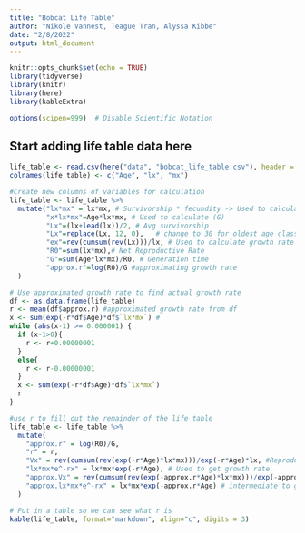 ```yaml
---
title: "Bobcat Life Table"
author: "Nikole Vannest, Teague Tran, Alyssa Kibbe"
date: "2/8/2022"
output: html_document
---
```


```r
knitr::opts_chunk$set(echo = TRUE)
library(tidyverse)
library(knitr)
library(here)
library(kableExtra)

options(scipen=999)  # Disable Scientific Notation
```

## Start adding life table data here

```r
life_table <- read.csv(here("data", "bobcat_life_table.csv"), header = T)
colnames(life_table) <- c("Age", "lx", "mx")
```

```r
#Create new columns of variables for calculation
life_table <- life_table %>%
  mutate("lx*mx" = lx*mx, # Survivorship * fecundity -> Used to calculate (R0)
         "x*lx*mx"=Age*lx*mx, # Used to calculate (G)
         "Lx"=(lx+lead(lx))/2, # Avg survivorship
         "Lx"=replace(Lx, 12, 0),   # change to 30 for oldest age class
         "ex"=rev(cumsum(rev(Lx)))/lx, # Used to calculate growth rate (r)
         "R0"=sum(lx*mx),# Net Reproductive Rate
         "G"=sum(Age*lx*mx)/R0, # Generation time
         "approx.r"=log(R0)/G #approximating growth rate
  )

# Use approximated growth rate to find actual growth rate
df <- as.data.frame(life_table)
r <- mean(df$approx.r) #approximated growth rate from df
x <- sum(exp(-r*df$Age)*df$`lx*mx`) # 
while (abs(x-1) >= 0.000001) {
  if (x-1>0){
    r <- r+0.00000001
  }
  else{
    r <- r-0.00000001
  }
  x <- sum(exp(-r*df$Age)*df$`lx*mx`)
  r
}

#use r to fill out the remainder of the life table
life_table <- life_table %>%
  mutate(
    "approx.r" = log(R0)/G, 
    "r" = r,
    "Vx" = rev(cumsum(rev(exp(-r*Age)*lx*mx)))/exp(-r*Age)*lx, #Reproductive value
    "lx*mx*e^-rx" = lx*mx*exp(-r*Age), # Used to get growth rate
    "approx.Vx" = rev(cumsum(rev(exp(-approx.r*Age)*lx*mx)))/exp(-approx.r*Age)*lx, # Approximate reproductive value from an approximated r value
    "approx.lx*mx*e^-rx" = lx*mx*exp(-approx.r*Age) # intermediate to get growth rate
  )

# Put in a table so we can see what r is
kable(life_table, format="markdown", align="c", digits = 3)

```

